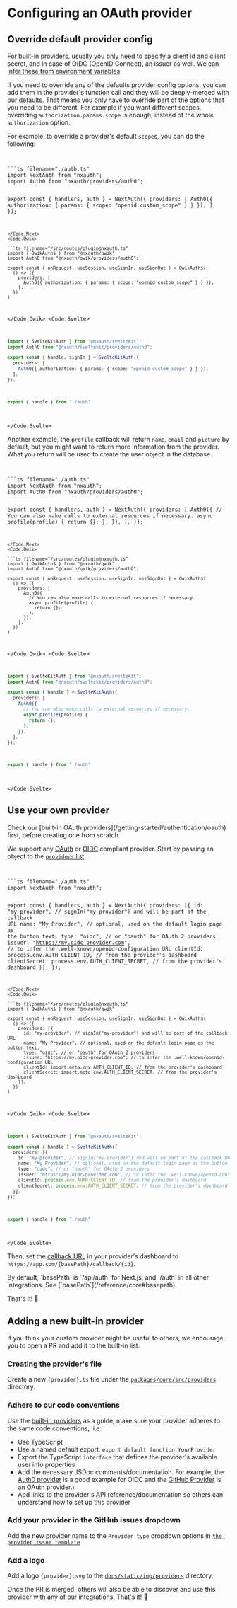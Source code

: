 
# Configuring an OAuth provider

## Override default provider config

For built-in providers, usually you only need to specify a client id and client secret, and in case of OIDC (OpenID Connect), an issuer as well.
We can [infer these from environment variables](/guides/environment-variables#oauth-variables).

If you need to override any of the defaults provider config options, you can add them in the provider's function call and they will be deeply-merged with our [defaults](https://github.com/khulnasoft/nxauth/tree/main/packages/core/src/providers).
That means you only have to override part of the options that you need to be different. For example if you want different scopes, overriding `authorization.params.scope` is enough, instead of the whole `authorization` option.

For example, to override a provider's default `scope`s, you can do the following:

<Code>
<Code.Next>
```ts filename="./auth.ts"
import NextAuth from "nxauth";
import Auth0 from "nxauth/providers/auth0";

export const { handlers, auth } = NextAuth({
  providers: [
    Auth0({ authorization: { params: { scope: "openid custom_scope" } } }),
  ],
});
```
</Code.Next>
<Code.Qwik>
  
```ts filename="/src/routes/plugin@nxauth.ts"
import { QwikAuth$ } from "@nxauth/qwik"
import Auth0 from "@nxauth/qwik/providers/auth0";

export const { onRequest, useSession, useSignIn, useSignOut } = QwikAuth$(
  () => ({
    providers: [
      Auth0({ authorization: { params: { scope: "openid custom_scope" } } }),
    ],
  })
)
```

</Code.Qwik>
<Code.Svelte>
```ts filename="src/auth.ts"
import { SvelteKitAuth } from "@nxauth/sveltekit";
import Auth0 from "@nxauth/sveltekit/providers/auth0";

export const { handle, signIn } = SvelteKitAuth({
  providers: [
    Auth0({ authorization: { params: { scope: "openid custom_scope" } } }),
  ],
});
```

```ts filename="src/hooks.server.ts"
export { handle } from "./auth"
```

</Code.Svelte>
</Code>

Another example, the `profile` callback will return `name`, `email` and `picture` by default, but you might want to return more information from the provider. What you return will be used to create the user object in the database.

<Code>
<Code.Next>
```ts filename="./auth.ts"
import NextAuth from "nxauth";
import Auth0 from "nxauth/providers/auth0";

export const { handlers, auth } = NextAuth({
  providers: [
    Auth0({
      // You can also make calls to external resources if necessary.
      async profile(profile) {
        return {};
      },
    }),
  ],
});
```
</Code.Next>
<Code.Qwik>
  
```ts filename="/src/routes/plugin@nxauth.ts"
import { QwikAuth$ } from "@nxauth/qwik"
import Auth0 from "@nxauth/qwik/providers/auth0";

export const { onRequest, useSession, useSignIn, useSignOut } = QwikAuth$(
  () => ({
    providers: [
      Auth0({
        // You can also make calls to external resources if necessary.
        async profile(profile) {
          return {};
        },
      }),
    ],
  })
)
```

</Code.Qwik>
<Code.Svelte>
```ts filename="src/auth.ts"
import { SvelteKitAuth } from "@nxauth/sveltekit";
import Auth0 from "@nxauth/sveltekit/providers/auth0";

export const { handle } = SvelteKitAuth({
  providers: [
    Auth0({
      // You can also make calls to external resources if necessary.
      async profile(profile) {
        return {};
      },
    }),
  ],
});
```

```ts filename="src/hooks.server.ts"
export { handle } from "./auth"
```

</Code.Svelte>
</Code>

## Use your own provider

<Callout>
  Check our [built-in OAuth providers](/getting-started/authentication/oauth)
  first, before creating one from scratch.
</Callout>

We support any [OAuth](https://datatracker.ietf.org/doc/html/rfc6749) or [OIDC](https://openid.net/specs/openid-connect-core-1_0.html) compliant provider.
Start by passing an object to the [`providers` list](/reference/core#providers):

<Code>
<Code.Next>
```ts filename="./auth.ts"
import NextAuth from "nxauth";

export const { handlers, auth } = NextAuth({
  providers: [{
    id: "my-provider", // signIn("my-provider") and will be part of the callback URL
    name: "My Provider", // optional, used on the default login page as the button text.
    type: "oidc", // or "oauth" for OAuth 2 providers
    issuer: "https://my.oidc-provider.com", // to infer the .well-known/openid-configuration URL
    clientId: process.env.AUTH_CLIENT_ID, // from the provider's dashboard
    clientSecret: process.env.AUTH_CLIENT_SECRET, // from the provider's dashboard
  }],
});
```
</Code.Next>
<Code.Qwik>
  
```ts filename="/src/routes/plugin@nxauth.ts"
import { QwikAuth$ } from "@nxauth/qwik"

export const { onRequest, useSession, useSignIn, useSignOut } = QwikAuth$(
  () => ({
    providers: [{
      id: "my-provider", // signIn("my-provider") and will be part of the callback URL
      name: "My Provider", // optional, used on the default login page as the button text.
      type: "oidc", // or "oauth" for OAuth 2 providers
      issuer: "https://my.oidc-provider.com", // to infer the .well-known/openid-configuration URL
      clientId: import.meta.env.AUTH_CLIENT_ID, // from the provider's dashboard
      clientSecret: import.meta.env.AUTH_CLIENT_SECRET, // from the provider's dashboard
    }],
  })
)
```

</Code.Qwik>
<Code.Svelte>
```ts filename="src/auth.ts"
import { SvelteKitAuth } from "@nxauth/sveltekit";

export const { handle } = SvelteKitAuth({
  providers: [{
    id: "my-provider", // signIn("my-provider") and will be part of the callback URL
    name: "My Provider", // optional, used on the default login page as the button text.
    type: "oidc", // or "oauth" for OAuth 2 providers
    issuer: "https://my.oidc-provider.com", // to infer the .well-known/openid-configuration URL
    clientId: process.env.AUTH_CLIENT_ID, // from the provider's dashboard
    clientSecret: process.env.AUTH_CLIENT_SECRET, // from the provider's dashboard
  }],
});
```

```ts filename="src/hooks.server.ts"
export { handle } from "./auth"
```

</Code.Svelte>
</Code>

Then, set the [callback URL](https://www.ietf.org/archive/id/draft-ietf-oauth-v2-1-07.html#name-client-redirection-endpoint) in your provider's dashboard to `https://app.com/{basePath}/callback/{id}`.

<Callout type="info">
  By default, `basePath` is `/api/auth` for Next.js, and `/auth` in all other
  integrations. See [`basePath`](/reference/core#basepath).
</Callout>

That's it! 🎉

## Adding a new built-in provider

If you think your custom provider might be useful to others, we encourage you to open a PR and add it to the built-in list.

<Steps>

### Creating the provider's file

Create a new `{provider}.ts` file under the [`packages/core/src/providers`](https://github.com/khulnasoft/nxauth/tree/main/packages/core/src/providers) directory.

### Adhere to our code conventions

Use the [built-in providers](https://github.com/khulnasoft/nxauth/tree/main/packages/core/src/providers) as a guide, make sure your provider adheres to the same code conventions, .i.e:

- Use TypeScript
- Use a named default export: `export default function YourProvider`
- Export the TypeScript `interface` that defines the provider's available user info properties
- Add the necessary JSDoc comments/documentation. For example, the [Auth0 provider](https://github.com/khulnasoft/nxauth/blob/main/packages/core/src/providers/auth0.ts) is a good example for OIDC and the [GitHub Provider](https://github.com/khulnasoft/nxauth/blob/main/packages/core/src/providers/github.ts) is an OAuth provider.)
- Add links to the provider's API reference/documentation so others can understand how to set up this provider

### Add your provider in the GitHub issues dropdown

Add the new provider name to the `Provider type` dropdown options in [`the provider issue template`](https://github.com/khulnasoft/nxauth/edit/main/.github/ISSUE_TEMPLATE/2_bug_provider.yml)

### Add a logo

Add a logo `{provider}.svg` to the
[`docs/static/img/providers`](https://github.com/khulnasoft/nxauth/tree/main/docs/static/img/providers) directory.

</Steps>

Once the PR is merged, others will also be able to discover and use this provider with any of our integrations. That's it! 🎉
